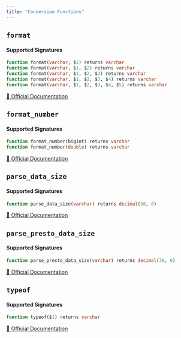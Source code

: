 ```yaml
---
title: "Conversion Functions"
---
```


## `format`

#### Supported Signatures
```sql
function format(varchar, $1) returns varchar
function format(varchar, $1, $2) returns varchar
function format(varchar, $1, $2, $3) returns varchar
function format(varchar, $1, $2, $3, $4) returns varchar
function format(varchar, $1, $2, $3, $4, $5) returns varchar
```
[🔗 Official Documentation](https://trino.io/docs/current/functions/conversion.html#format)

## `format_number`

#### Supported Signatures
```sql
function format_number(bigint) returns varchar
function format_number(double) returns varchar
```
[🔗 Official Documentation](https://trino.io/docs/current/functions/conversion.html#format_number)

## `parse_data_size`

#### Supported Signatures
```sql
function parse_data_size(varchar) returns decimal(38, 0)
```
[🔗 Official Documentation](https://trino.io/docs/current/functions/conversion.html#parse_data_size)

## `parse_presto_data_size`

#### Supported Signatures
```sql
function parse_presto_data_size(varchar) returns decimal(38, 0)
```
[🔗 Official Documentation](https://trino.io/docs/current/functions/conversion.html#parse_data_size)

## `typeof`

#### Supported Signatures
```sql
function typeof($1) returns varchar
```
[🔗 Official Documentation](https://trino.io/docs/current/functions/conversion.html#typeof)


